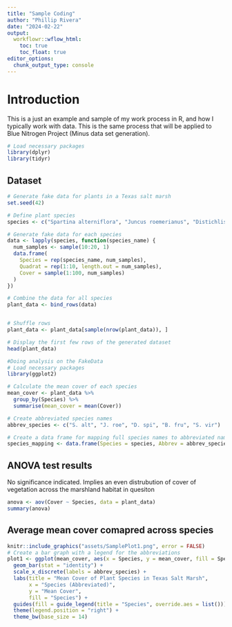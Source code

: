 ```yaml
---
title: "Sample Coding"
author: "Phillip Rivera"
date: "2024-02-22"
output:
  workflowr::wflow_html:
    toc: true
    toc_float: true
editor_options:
  chunk_output_type: console
---
```


# Introduction

This is a just an example and sample of my work process in R, and how I typically work with data. This is the same process that will be applied to Blue Nitrogen Project (Minus data set generation). 

```r
# Load necessary packages
library(dplyr)
library(tidyr)
```


## Dataset
```r
# Generate fake data for plants in a Texas salt marsh
set.seed(42)

# Define plant species
species <- c("Spartina alterniflora", "Juncus roemerianus", "Distichlis spicata", "Borrichia frutescens", "Salicornia virginica")

# Generate fake data for each species
data <- lapply(species, function(species_name) {
  num_samples <- sample(10:20, 1)
  data.frame(
    Species = rep(species_name, num_samples),
    Quadrat = rep(1:10, length.out = num_samples),
    Cover = sample(1:100, num_samples)
  )
})

# Combine the data for all species
plant_data <- bind_rows(data)


# Shuffle rows
plant_data <- plant_data[sample(nrow(plant_data)), ]

# Display the first few rows of the generated dataset
head(plant_data)

#Doing analysis on the FakeData
# Load necessary packages
library(ggplot2)

# Calculate the mean cover of each species
mean_cover <- plant_data %>%
  group_by(Species) %>%
  summarise(mean_cover = mean(Cover))

# Create abbreviated species names
abbrev_species <- c("S. alt", "J. roe", "D. spi", "B. fru", "S. vir")

# Create a data frame for mapping full species names to abbreviated names
species_mapping <- data.frame(Species = species, Abbrev = abbrev_species)
```
## ANOVA test results

No significance indicated. Implies an even distrubution of cover of vegetation across the marshland habitat in quesiton
```r
anova <- aov(Cover ~ Species, data = plant_data)
summary(anova)

```

## Average mean cover comapred across species
```r
knitr::include_graphics("assets/SamplePlot1.png", error = FALSE)
# Create a bar graph with a legend for the abbreviations
plot1 <- ggplot(mean_cover, aes(x = Species, y = mean_cover, fill = Species)) +
  geom_bar(stat = "identity") +
  scale_x_discrete(labels = abbrev_species) +
  labs(title = "Mean Cover of Plant Species in Texas Salt Marsh",
       x = "Species (Abbreviated)",
       y = "Mean Cover",
       fill = "Species") +
  guides(fill = guide_legend(title = "Species", override.aes = list())) +
  theme(legend.position = "right") +
  theme_bw(base_size = 14)


```

